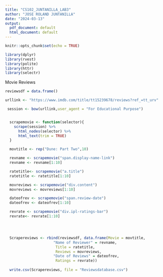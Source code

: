 ```yaml
---
title: "CS102_JUNTANILLA_LAB3"
author: "JOSE ROLAND JUNTANILLA"
date: "2024-03-13"
output:
  pdf_document: default
  html_document: default
---
```


```r
knitr::opts_chunk$set(echo = TRUE)
```


```r
library(dplyr)
library(rvest)
library(polite)
library(httr)
library(selectr)

```

Movie Reviews
```r

reviewsdf = data.frame()

urllink <- "https://www.imdb.com/title/tt15239678/reviews?ref_=tt_urv"

 session <- bow(urllink,user_agent = "For Educational Purpose")


  scrapemovie <- function(selector){
    scrape(session) %>%
      html_nodes(selector) %>%
      html_text(trim = TRUE)
  }

  movtitle <- rep("Dune: Part Two",10)

  revname <- scrapemovie("span.display-name-link")
  revname <- revname[1:10]

  ratetitle<- scrapemovie("a.title")
  ratetitle <- ratetitle[1:10]

  movreviews <- scrapemovie("div.content")
  movreviews <- movreviews[1:10]

  dateofrev <- scrapemovie("span.review-date")
  dateofrev <- dateofrev[1:10]

  revrate <- scrapemovie("div.ipl-ratings-bar")
  revrate<- revrate[1:10]




  Scrapereviews <- rbind(reviewsdf, data.frame(Movie = movtitle,
                      "Name of Reviewer" = revname,
                       Title = ratetitle,
                       Reviews = movreviews,
                      "Date of Reviews" = dateofrev,
                       Ratings = revrate))
  
  write.csv(Scrapereviews, file = "Reviewsdatabase.csv")

```
